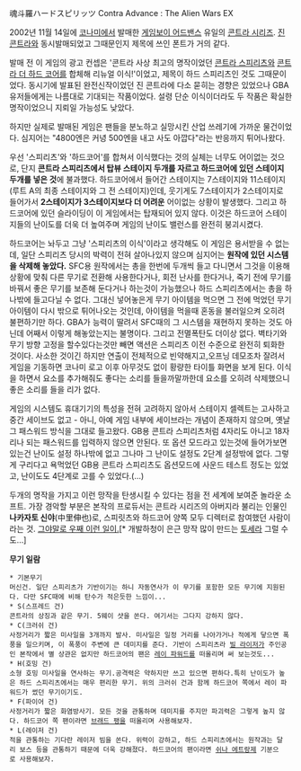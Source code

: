{{{#!html
<iframe width="420" height="315" src="http://www.youtube.com/embed/LqUqh6eTKLs" frameborder="0" allowfullscreen></iframe>
}}}
魂斗羅ハードスピリッツ
Contra Advance : The Alien Wars EX

2002년 11월 14일에 [[코나미]]에서 발매한 [[게임보이 어드밴스]] 유일의 [[콘트라 시리즈]]. [[진 콘트라]]와 동시발매되었고 그때문인지 제목에 쓰인 폰트가 거의 같다.

발매 전 이 게임의 광고 컨셉은 '콘트라 사상 최고의 명작이었던 [[콘트라 스피리츠]]와 [[콘트라 더 하드 코어]]를 합체해 리뉴얼 이식!'이었고, 제목이 하드 스피리츠인 것도 그때문이었다. 동시기에 발표된 완전신작이었던 진 콘트라에 다소 묻히는 경향은 있었으나 GBA 유저들에게는 나름대로 기대되는 작품이었다. 설령 단순 이식이더라도 두 작품은 확실한 명작이었으니 지뢰일 가능성도 낮았다. 

하지만 실제로 발매된 게임은 팬들을 분노하고 실망시킨 산업 쓰레기에 가까운 물건이었다. 심지어는 "4800엔은 커녕 500엔을 내고 사도 아깝다"라는 반응까지 튀어나왔다.

우선 '스피리츠'와 '하드코어'를 합쳐서 이식했다는 것의 실체는 너무도 어이없는 것으로, 단지 '''콘트라 스피리츠에서 탑뷰 스테이지 두개를 자르고 하드코어에 있던 스테이지 두개를 넣은 것'''에 불과했다. 하드코어에서 들어간 스테이지는 7스테이지와 11스테이지(루트 A의 최종 스테이지와 그 전 스테이지)인데, 웃기게도 7스테이지가 2스테이지로 들어가서 '''2스테이지가 3스테이지보다 더 어려운''' 어이없는 상황이 발생했다. 그리고 하드코어에 있던 슬라이딩이 이 게임에서는 탑재되어 있지 않다. 이것은 하드코어 스테이지들의 난이도를 더욱 더 높여주며 게임의 난이도 밸런스를 완전히 붕괴시켰다.

하드코어는 놔두고 그냥 '스피리츠의 이식'이라고 생각해도 이 게임은 용서받을 수 없는데, 일단 스피리츠 당시의 박력이 전혀 살아나있지 않으며 심지어는 '''원작에 있던 시스템을 삭제해 놓았다.''' SFC용 원작에서는 총을 한번에 두개씩 들고 다니면서 그것을 이용해 상황에 맞춰 다른 무기로 전환해 사용한다거나, 회전 난사를 한다거나, 죽기 전에 무기를 바꿔서 좋은 무기를 보존해 둔다거나 하는것이 가능했으나 하드 스피리츠에서는 총을 하나밖에 들고다닐 수 없다. 그대신 넣어놓은게 무기 아이템을 먹으면 그 전에 먹었던 무기 아이템이 다시 밖으로 튀어나오는 것인데, 아이템을 먹을때 혼동을 불러일으켜 오히려 불편하기만 하다. GBA가 능력이 딸려서 SFC때의 그 시스템을 재현하지 못하는 것도 아닌데 어째서 이렇게 해놓았는지는 불명이다. 그리고 전멸폭탄도 더이상 없다. 벽타기와 무기 방향 고정을 할수있다는것만 빼면 액션은 스피리츠 이전 수준으로 완전히 퇴화한 것이다. 사소한 것이긴 하지만 연출이 전체적으로 빈약해지고,오프닝 데모조차 잘려서 게임을 기동하면 코나미 로고 이후 아무것도 없이 황량한 타이틀 화면을 보게 된다. 이식을 하면서 요소를 추가해줘도 좋다는 소리를 들을까말까한데 요소를 오히려 삭제했으니 좋은 소리를 들을 리가 없다.

게임의 시스템도 휴대기기의 특성을 전혀 고려하지 않아서 스테이지 셀렉트는 고사하고 중간 세이브도 없고 - 아니, 아예 게임 내부에 세이브라는 개념이 존재하지 않으며, 옛날 그 패스워드 방식을 그대로 들고왔다. GB용 콘트라 스피리츠처럼 4자리도 아니고 18자리나 되는 패스워드를 입력하지 않으면 안된다. 또 옵션 모드라고 있는것에 들어가보면 있는건 난이도 설정 하나밖에 없고 그나마 그 난이도 설정도 2단계 설정밖에 없다. 그렇게 구리다고 욕먹었던 GB용 콘트라 스피리츠도 옵션모드에 사운드 테스트 정도는 있었고, 난이도도 4단계로 고를 수 있었다.(…)

두개의 명작을 가지고 이런 망작을 탄생시킬 수 있다는 점을 전 세계에 보여준 놀라운 소프트. 가장 경악할 부분은 본작의 프로듀서는 콘트라 시리즈의 아버지라 불리는 인물인 '''나카자토 신야'''(中里伸也)로, 스피릿츠와 하드코어 양쪽 모두 디렉터로 참여했던 사람이라는 것. [[그런데 그것이 실제로 일어났습니다|그야말로 우째 이런 일이.]][* 개발하청이 은근 망작 많이 만드는 [[토세]]라 그럴 수도…]

'''무기 일람'''
 * 기본무기
 머신건. 일단 스피리츠가 기반이기는 하니 자동연사가 이 무기를 포함한 모든 무기에 지원된다. 다만 SFC때에 비해 탄수가 적은듯한 느낌이...
 * S(스프레드 건)
 콘트라의 상징과 같은 무기. 5웨이 샷을 쏜다. 여기서는 그다지 강하지 않다.
 * C(크러쉬 건)
 사정거리가 짧은 미사일을 3개까지 발사. 미사일은 일정 거리를 나아가거나 적에게 닿으면 폭풍을 일으키며, 이 폭풍이 주변에 큰 데미지를 준다. 기반이 스피리츠라 [[빌 라이저]]가 주인공인 본작에서 별 상관은 없지만 하드코어의 팬은 [[레이 파워드]]를 떠올리며 써 보는것도...
 * H(호밍 건)
 소형 호밍 미사일을 연사하는 무기.공격력은 약하지만 쓰고 있으면 편하다.특히 난이도가 높은 하드 스피리츠에서는 매우 편리한 무기. 위의 크러쉬 건과 함께 하드코어 쪽에서 레이 파워드가 썼던 무기이기도.
 * F(파이어 건)
 사정거리가 짧은 화염방사기. 모든 것을 관통하며 데미지를 주지만 파괴력은 그렇게 높지 않다. 하드코어 쪽 팬이라면 [[브래드 팽]]을 떠올리며 사용해보자.
 * L(레이저 건)
 적을 관통하는 기다란 레이저 빔을 쏜다. 위력이 강하고, 하드 스피리츠에서는 원작과는 달리 보스 등을 관통하기 때문에 더욱 강해졌다. 하드코어의 팬이라면 [[쉬나 에트랑제]] 기분으로 사용해보자.
